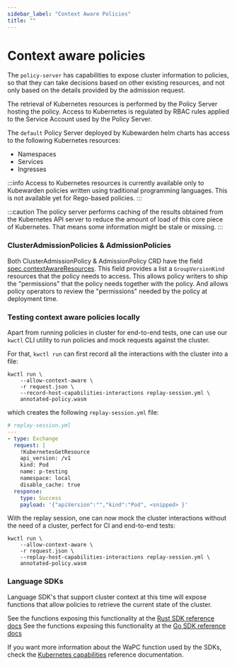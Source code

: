 ```yaml
---
sidebar_label: "Context Aware Policies"
title: ""
---
```



# Context aware policies

The `policy-server` has capabilities to expose cluster information to
policies, so that they can take decisions based on other existing
resources, and not only based on the details provided by the admission request.

The retrieval of Kubernetes resources is performed by the Policy Server hosting the policy.
Access to Kubernetes is regulated by RBAC rules applied to the Service Account used by the Policy Server.

The `default` Policy Server deployed by Kubewarden helm charts has access to the following Kubernetes resources:

* Namespaces
* Services
* Ingresses

:::info
Access to Kubernetes resources is currently available only to Kubewarden policies written using traditional programming languages. This is not available yet for Rego-based policies.
:::

:::caution
The policy server performs caching of the results obtained from the Kubernetes API server to reduce the amount of load of this core piece of Kubernetes.
That means some information might be stale or missing.
:::

### ClusterAdmissionPolicies & AdmissionPolicies

Both ClusterAdmissionPolicy & AdmissionPolicy CRD have the field [spec.contextAwareResources](https://doc.crds.dev/github.com/kubewarden/kubewarden-controller/policies.kubewarden.io/ClusterAdmissionPolicy/v1#spec-contextAwareResources). This field provides a list a `GroupVersionKind` resources that the policy needs to access. This allows policy writers to ship the "permissions" that the policy needs together with the policy. And allows policy operators to review the "permissions" needed by the policy at deployment time.

### Testing context aware policies locally

Apart from running policies in cluster for end-to-end tests, one can use our `kwctl` CLI utility to run policies and mock requests against the cluster.

For that, `kwctl run` can first record all the interactions with the cluster into a file:

```console
kwctl run \
    --allow-context-aware \
    -r request.json \
    --record-host-capabilities-interactions replay-session.yml \
    annotated-policy.wasm
```

which creates the following `replay-session.yml` file:

```yaml
# replay-session.yml
---
- type: Exchange
  request: |
    !KubernetesGetResource
    api_version: /v1
    kind: Pod
    name: p-testing
    namespace: local
    disable_cache: true
  response:
    type: Success
    payload: '{"apiVersion":"","kind":"Pod", <snipped> }'
```

With the replay session, one can now mock the cluster interactions without the need
of a cluster, perfect for CI and end-to-end tests:

```console
kwctl run \
    --allow-context-aware \
    -r request.json \
    --replay-host-capabilities-interactions replay-session.yml \
    annotated-policy.wasm
``` 

### Language SDKs

Language SDK's that support cluster context at this time will expose
functions that allow policies to retrieve the current state of the
cluster.


<Tabs>
  <TabItem value="rust" label="Rust SDK" default>
  See the functions exposing this functionality at the <a href="https://docs.rs/kubewarden-policy-sdk/0.8.7/kubewarden_policy_sdk">Rust SDK reference docs</a>
  </TabItem>
  <TabItem value="go" label="Go SDK">
  See the functions exposing this functionality at the <a href="https://pkg.go.dev/github.com/kubewarden/policy-sdk-go">Go SDK reference docs</a>
  </TabItem>
</Tabs>

If you want more information about the WaPC function used by the SDKs, check the [Kubernetes capabilities](/docs/writing-policies/spec/host-capabilities/06-kubernetes.md) reference documentation.
